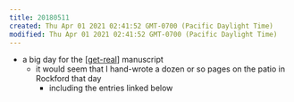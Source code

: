 ```yaml
---
title: 20180511
created: Thu Apr 01 2021 02:41:52 GMT-0700 (Pacific Daylight Time)
modified: Thu Apr 01 2021 02:41:52 GMT-0700 (Pacific Daylight Time)
---
```


- a big day for the [[get-real]] manuscript
  - it would seem that I hand-wrote a dozen or so pages on the patio in Rockford that day
    - including the entries linked below

[//begin]: # "Autogenerated link references for markdown compatibility"
[get-real]: ../../attend/get-real "Get Real"
[//end]: # "Autogenerated link references"